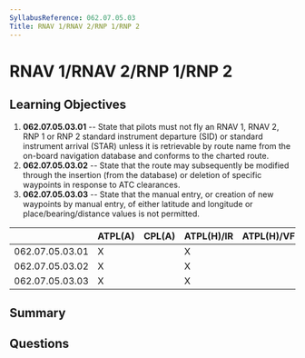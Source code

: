 ```yaml
---
SyllabusReference: 062.07.05.03
Title: RNAV 1/RNAV 2/RNP 1/RNP 2
---
```


# RNAV 1/RNAV 2/RNP 1/RNP 2

## Learning Objectives

1. **062.07.05.03.01** -- State that pilots must not fly an RNAV 1, RNAV 2, RNP
   1 or RNP 2 standard instrument departure (SID) or standard instrument arrival
   (STAR) unless it is retrievable by route name from the on-board navigation
   database and conforms to the charted route.
2. **062.07.05.03.02** -- State that the route may subsequently be modified
   through the insertion (from the database) or deletion of specific waypoints
   in response to ATC clearances.
3. **062.07.05.03.03** -- State that the manual entry, or creation of new
   waypoints by manual entry, of either latitude and longitude or
   place/bearing/distance values is not permitted.

|                 | ATPL(A) | CPL(A) | ATPL(H)/IR | ATPL(H)/VFR | CPL(H) | IR  | CBIR(A) |
| --------------- | ------- | ------ | ---------- | ----------- | ------ | --- | ------- |
| 062.07.05.03.01 | X       |        | X          |             |        | X   | X       |
| 062.07.05.03.02 | X       |        | X          |             |        | X   | X       |
| 062.07.05.03.03 | X       |        | X          |             |        | X   | X       |

## Summary

## Questions
